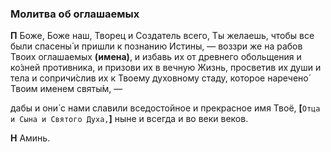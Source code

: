 ### Молитва об оглашаемых

**П** Боже, Боже наш, Творец и Создатель всего, Ты желаешь, чтобы все были спасены́ и пришли к познанию Истины, — воззри же на рабов Твоих оглашаемых **(имена)**, и избавь их от древнего обольщения и ко́зней противника, и призови их в вечную Жизнь, просветив их души и тела и сопричи́слив их к Твоему духовному стаду, которое наречено́ Твоим именем святы́м, —

дабы и они́ с нами славили вседостойное и прекрасное имя Твоё, **[**`Отца и Сына и Святого Духа,`**]** ныне и всегда и во веки веков.

**Н** Аминь.
